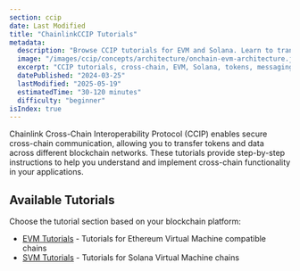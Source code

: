 ```yaml
---
section: ccip
date: Last Modified
title: "ChainlinkCCIP Tutorials"
metadata:
  description: "Browse CCIP tutorials for EVM and Solana. Learn to transfer tokens, send messages, test locally, and build secure cross‑chain apps step‑by‑step."
  image: "/images/ccip/concepts/architecture/onchain-evm-architecture.jpg"
  excerpt: "CCIP tutorials, cross‑chain, EVM, Solana, tokens, messaging, guides, ERC20"
  datePublished: "2024-03-25"
  lastModified: "2025-05-19"
  estimatedTime: "30-120 minutes"
  difficulty: "beginner"
isIndex: true
---
```


Chainlink Cross-Chain Interoperability Protocol (CCIP) enables secure cross-chain communication, allowing you to transfer tokens and data across different blockchain networks. These tutorials provide step-by-step instructions to help you understand and implement cross-chain functionality in your applications.

## Available Tutorials

Choose the tutorial section based on your blockchain platform:

- [EVM Tutorials](/ccip/tutorials/evm) - Tutorials for Ethereum Virtual Machine compatible chains
- [SVM Tutorials](/ccip/tutorials/svm) - Tutorials for Solana Virtual Machine chains
